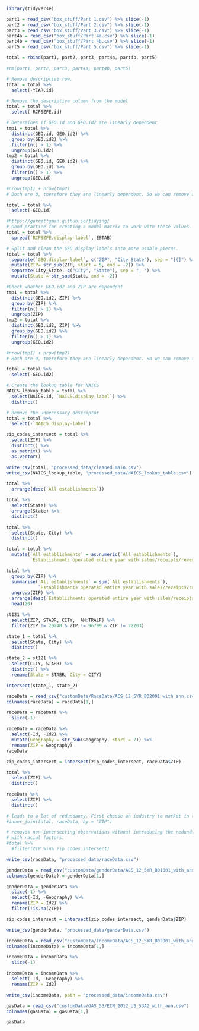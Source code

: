 ```r
library(tidyverse)
```


```r
part1 = read_csv("box_stuff/Part 1.csv") %>% slice(-1)
part2 = read_csv("box_stuff/Part 2.csv") %>% slice(-1)
part3 = read_csv("box_stuff/Part 3.csv") %>% slice(-1)
part4a = read_csv("box_stuff/Part 4a.csv") %>% slice(-1)
part4b = read_csv("box_stuff/Part 4b.csv") %>% slice(-1)
part5 = read_csv("box_stuff/Part 5.csv") %>% slice(-1)

total = rbind(part1, part2, part3, part4a, part4b, part5)

#rm(part1, part2, part3, part4a, part4b, part5)
```

```r
# Remove descriptive row.
total = total %>%
  select(-YEAR.id)

# Remove the descriptive column from the model
total = total %>%
  select(-RCPSZFE.id)

# Determines if GEO.id and GEO.id2 are linearly dependent
tmp1 = total %>%
  distinct(GEO.id, GEO.id2) %>%
  group_by(GEO.id2) %>%
  filter(n() > 1) %>%
  ungroup(GEO.id2)
tmp2 = total %>%
  distinct(GEO.id, GEO.id2) %>%
  group_by(GEO.id) %>%
  filter(n() > 1) %>%
  ungroup(GEO.id)

#nrow(tmp1) + nrow(tmp2)
# Both are 0, therefore they are linearly dependent. So we can remove one.

total = total %>%
  select(-GEO.id)

#https://garrettgman.github.io/tidying/
# Good practice for creating a model matrix to work with these values.
total = total %>%
  spread(`RCPSZFE.display-label`, ESTAB)

# Split and clean the GEO display labels into more usable pieces.
total = total %>%
  separate(`GEO.display-label`, c("ZIP", "City_State"), sep = "[(]") %>%
  mutate(ZIP= str_sub(ZIP, start = 5, end = -2)) %>%
  separate(City_State, c("City", "State"), sep = ", ") %>%
  mutate(State = str_sub(State, end = -2))

#Check whether GEO.id2 and ZIP are dependent
tmp1 = total %>%
  distinct(GEO.id2, ZIP) %>%
  group_by(ZIP) %>%
  filter(n() > 1) %>%
  ungroup(ZIP)
tmp2 = total %>%
  distinct(GEO.id2, ZIP) %>%
  group_by(GEO.id2) %>%
  filter(n() > 1) %>%
  ungroup(GEO.id2)

#nrow(tmp1) + nrow(tmp2)
# Both are 0, therefore they are linearly dependent. So we can remove one.

total = total %>%
  select(-GEO.id2)

# Create the lookup table for NAICS
NAICS_lookup_table = total %>%
  select(NAICS.id, `NAICS.display-label`) %>%
  distinct()

# Remove the unnecessary descriptor
total = total %>%
  select(-`NAICS.display-label`)

zip_codes_intersect = total %>%
  select(ZIP) %>%
  distinct() %>%
  as.matrix() %>%
  as.vector()
```

```r
write_csv(total, "processed_data/cleaned_main.csv")
write_csv(NAICS_lookup_table, "processed_data/NAICS_lookup_table.csv")
```


```r
total %>%
  arrange(desc(`All establishments`))
```


```r
total %>%
  select(State) %>%
  arrange(State) %>%
  distinct()
```


```r
total %>%
  select(State, City) %>%
  distinct()
```

```r
total = total %>%
  mutate(`All establishments` = as.numeric(`All establishments`),
         `Establishments operated entire year with sales/receipts/revenue of $1,000,000 or more` = as.numeric(`Establishments operated entire year with sales/receipts/revenue of $1,000,000 or more`))

total %>%
  group_by(ZIP) %>%
  summarise(`All establishments` = sum(`All establishments`),
            `Establishments operated entire year with sales/receipts/revenue of $1,000,000 or more` = sum(`Establishments operated entire year with sales/receipts/revenue of $1,000,000 or more`, na.rm = TRUE)) %>%
  ungroup(ZIP) %>%
  arrange(desc(`Establishments operated entire year with sales/receipts/revenue of $1,000,000 or more`)) %>%
  head(20)
```

```r
st121 %>%
  select(ZIP, STABR, CITY,  AM:TRALF) %>%
  filter(ZIP != 20240 & ZIP != 96799 & ZIP != 22203)

state_1 = total %>%
  select(State, City) %>%
  distinct()

state_2 = st121 %>%
  select(CITY, STABR) %>%
  distinct() %>%
  rename(State = STABR, City = CITY)

intersect(state_1, state_2)
```

```r
raceData = read_csv("customData/RaceData/ACS_12_5YR_B02001_with_ann.csv")
colnames(raceData) = raceData[1,]
```

```r
raceData = raceData %>%
  slice(-1)

raceData = raceData %>%
  select(-Id, -Id2) %>%
  mutate(Geography = str_sub(Geography, start = 7)) %>%
  rename(ZIP = Geography)
raceData

zip_codes_intersect = intersect(zip_codes_intersect, raceData$ZIP)

total %>%
  select(ZIP) %>%
  distinct()

raceData %>%
  select(ZIP) %>%
  distinct()

# leads to a lot of redundancy. First choose an industry to market in (NAICS.id)
#inner_join(total, raceData, by = "ZIP")

# removes non-intersecting observations without introducing the redundancy associated
# with racial factors.
#total %>%
  #filter(ZIP %in% zip_codes_intersect)
```
```r
write_csv(raceData, "processed_data/raceData.csv")
```


```r
genderData = read_csv("customData/genderData/ACS_12_5YR_B01001_with_ann.csv")
colnames(genderData) = genderData[1,]
```

```r
genderData = genderData %>%
  slice(-1) %>%
  select(-Id, -Geography) %>%
  rename(ZIP = Id2) %>%
  filter(!is.na(ZIP))

zip_codes_intersect = intersect(zip_codes_intersect, genderData$ZIP)
```

```r
write_csv(genderData, "processed_data/genderData.csv")
```


```r
incomeData = read_csv("customData/IncomeData/ACS_12_5YR_B02001_with_ann.csv")
colnames(incomeData) = incomeData[1,]
```

```r
incomeData = incomeData %>%
  slice(-1)

incomeData = incomeData %>%
  select(-Id, -Geography) %>%
  rename(ZIP = Id2)
```

```r
write_csv(incomeData, path = "processed_data/incomeData.csv")
```


```r
gasData = read_csv("customData/GAS_53/ECN_2012_US_53A2_with_ann.csv")
colnames(gasData) = gasData[1,]
```

```r
gasData
```

